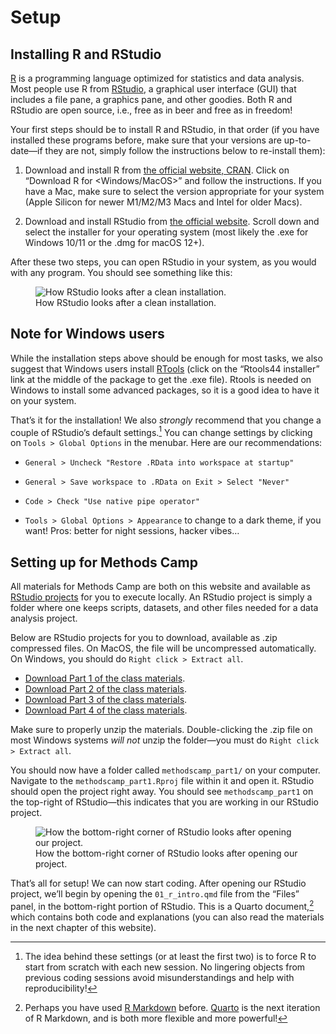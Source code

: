 # Setup {.unnumbered}

## Installing R and RStudio

[R](https://cran.r-project.org/) is a programming language optimized for statistics and data analysis. Most people use R from [RStudio](https://rstudio.com/), a graphical user interface (GUI) that includes a file pane, a graphics pane, and other goodies. Both R and RStudio are open source, i.e., free as in beer and free as in freedom!

Your first steps should be to install R and RStudio, in that order (if you have installed these programs before, make sure that your versions are up-to-date---if they are not, simply follow the instructions below to re-install them):

1. Download and install R from [the official website, CRAN](https://cran.r-project.org/). Click on "Download R for \<Windows/MacOS\>" and follow the instructions. If you have a Mac, make sure to select the version appropriate for your system (Apple Silicon for newer M1/M2/M3 Macs and Intel for older Macs).

2. Download and install RStudio from [the official website](https://posit.co/download/rstudio-desktop/). Scroll down and select the installer for your operating system (most likely the .exe for Windows 10/11 or the .dmg for  macOS 12+).

After these two steps, you can open RStudio in your system, as you would with any program. You should see something like this:

![How RStudio looks after a clean installation.](images/rstudio_first.png){#fig-rstudio-first}

::: {.callout-note}
## Note for Windows users

While the installation steps above should be enough for most tasks, we also suggest that Windows users install [RTools](https://cran.r-project.org/bin/windows/Rtools/rtools44/rtools.html) (click on the "Rtools44 installer" link at the middle of the package to get the .exe file). Rtools is needed on Windows to install some advanced packages, so it is a good idea to have it on your system.
:::

That's it for the installation! We also *strongly* recommend that you change a couple of RStudio's default settings.[^settings] You can change settings by clicking on `Tools > Global Options` in the menubar. Here are our recommendations:

- `General > Uncheck "Restore .RData into workspace at startup"`

- `General > Save workspace to .RData on Exit > Select "Never"`

- `Code > Check "Use native pipe operator"` 

- `Tools > Global Options > Appearance` to change to a dark theme, if you want! Pros: better for night sessions, hacker vibes...

[^settings]: The idea behind these settings (or at least the first two) is to force R to start from scratch with each new session. No lingering objects from previous coding sessions avoid misunderstandings and help with reproducibility!

## Setting up for Methods Camp

All materials for Methods Camp are both on this website and available as [RStudio projects](https://support.posit.co/hc/en-us/articles/200526207-Using-RStudio-Projects) for you to execute locally. An RStudio project is simply a folder where one keeps scripts, datasets, and other files needed for a data analysis project. 


Below are RStudio projects for you to download, available as .zip compressed files. On MacOS, the file will be uncompressed automatically. On Windows, you should do `Right click > Extract all`. 

- [Download Part 1 of the class materials](materials/methodscamp_part1.zip).
- [Download Part 2 of the class materials](materials/methodscamp_part2.zip).
- [Download Part 3 of the class materials](materials/methodscamp_part3.zip).
- [Download Part 4 of the class materials](materials/methodscamp_part4.zip).

::: {.callout-warning}
Make sure to properly unzip the materials. Double-clicking the .zip file on most Windows systems *will not* unzip the folder---you must do `Right click > Extract all`. 
:::

You should now have a folder called `methodscamp_part1/` on your computer. Navigate to the `methodscamp_part1.Rproj` file within it and open it. RStudio should open the project right away. You should see `methodscamp_part1` on the top-right of RStudio---this indicates that you are working in our RStudio project.

![How the bottom-right corner of RStudio looks after opening our project.](images/rstudio_project.png){#fig-rstudio-project}

That's all for setup! We can now start coding. After opening our RStudio project, we'll begin by opening the `01_r_intro.qmd` file from the "Files" panel, in the bottom-right portion of RStudio. This is a Quarto document,[^rmarkdown] which contains both code and explanations (you can also read the materials in the next chapter of this website). 

[^rmarkdown]: Perhaps you have used [R Markdown](https://rmarkdown.rstudio.com/) before. [Quarto](https://quarto.org/) is the next iteration of R Markdown, and is both more flexible and more powerful!
